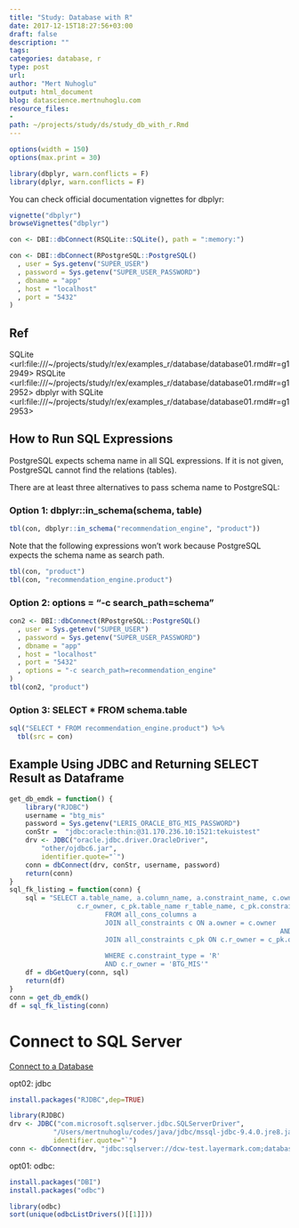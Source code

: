 ```yaml
---
title: "Study: Database with R"
date: 2017-12-15T18:27:56+03:00 
draft: false
description: ""
tags:
categories: database, r
type: post
url:
author: "Mert Nuhoglu"
output: html_document
blog: datascience.mertnuhoglu.com
resource_files:
-
path: ~/projects/study/ds/study_db_with_r.Rmd
---
```


<style>
  .main-container {
    max-width: 1600px !important;
  }
</style>


``` r
options(width = 150)
options(max.print = 30)
``` 

```r
library(dbplyr, warn.conflicts = F)
library(dplyr, warn.conflicts = F)
```

You can check official documentation vignettes for dbplyr:

``` r
vignette("dbplyr")
browseVignettes("dbplyr")
```

``` r
con <- DBI::dbConnect(RSQLite::SQLite(), path = ":memory:")
```

``` r
con <- DBI::dbConnect(RPostgreSQL::PostgreSQL()
  , user = Sys.getenv("SUPER_USER")
  , password = Sys.getenv("SUPER_USER_PASSWORD")
  , dbname = "app"
  , host = "localhost"
  , port = "5432"
)
```

## Ref

  SQLite <url:file:///~/projects/study/r/ex/examples_r/database/database01.rmd#r=g12949>
  RSQLite <url:file:///~/projects/study/r/ex/examples_r/database/database01.rmd#r=g12952>
  dbplyr with SQLite <url:file:///~/projects/study/r/ex/examples_r/database/database01.rmd#r=g12953>

## How to Run SQL Expressions

PostgreSQL expects schema name in all SQL expressions. If it is not given, PostgreSQL cannot find the relations (tables).

There are at least three alternatives to pass schema name to PostgreSQL:

### Option 1: dbplyr::in_schema(schema, table)

``` r
tbl(con, dbplyr::in_schema("recommendation_engine", "product"))
```

Note that the following expressions won't work because PostgreSQL expects the schema name as search path.

``` r
tbl(con, "product")
tbl(con, "recommendation_engine.product")
```

### Option 2: options = "-c search_path=schema"

``` r
con2 <- DBI::dbConnect(RPostgreSQL::PostgreSQL()
  , user = Sys.getenv("SUPER_USER")
  , password = Sys.getenv("SUPER_USER_PASSWORD")
  , dbname = "app"
  , host = "localhost"
  , port = "5432"
  , options = "-c search_path=recommendation_engine"
)
tbl(con2, "product")
```

### Option 3: SELECT * FROM schema.table

``` r
sql("SELECT * FROM recommendation_engine.product") %>%
  tbl(src = con)
```

## Example Using JDBC and Returning SELECT Result as Dataframe

``` r
get_db_emdk = function() {
	library("RJDBC")
	username = "btg_mis"
	password = Sys.getenv("LERIS_ORACLE_BTG_MIS_PASSWORD")
	conStr =  "jdbc:oracle:thin:@31.170.236.10:1521:tekuistest"
	drv <- JDBC("oracle.jdbc.driver.OracleDriver",
		"other/ojdbc6.jar",
		identifier.quote="`")
	conn = dbConnect(drv, conStr, username, password)
	return(conn)
}
sql_fk_listing = function(conn) {
	sql = "SELECT a.table_name, a.column_name, a.constraint_name, c.owner, 
				 c.r_owner, c_pk.table_name r_table_name, c_pk.constraint_name r_pk
						FROM all_cons_columns a
						JOIN all_constraints c ON a.owner = c.owner
																	AND a.constraint_name = c.constraint_name
						JOIN all_constraints c_pk ON c.r_owner = c_pk.owner
																		 AND c.r_constraint_name = c_pk.constraint_name
						WHERE c.constraint_type = 'R'
						AND c.r_owner = 'BTG_MIS'"
	df = dbGetQuery(conn, sql)
	return(df)
}
conn = get_db_emdk()
df = sql_fk_listing(conn)
```

# Connect to SQL Server

[Connect to a Database](https://db.rstudio.com/getting-started/connect-to-database/)

opt02: jdbc

```r
install.packages("RJDBC",dep=TRUE)

library(RJDBC)
drv <- JDBC("com.microsoft.sqlserver.jdbc.SQLServerDriver",
           "/Users/mertnuhoglu/codes/java/jdbc/mssql-jdbc-9.4.0.jre8.jar",
           identifier.quote="`")
conn <- dbConnect(drv, "jdbc:sqlserver://dcw-test.layermark.com;database=maxtest", Sys.getenv("LAYERMARK_DB_USER"), Sys.getenv("LAYERMARK_DB_PASSWORD"))

```

opt01: odbc:

```r
install.packages("DBI")
install.packages("odbc")
```

```r
library(odbc)
sort(unique(odbcListDrivers()[[1]]))
```

